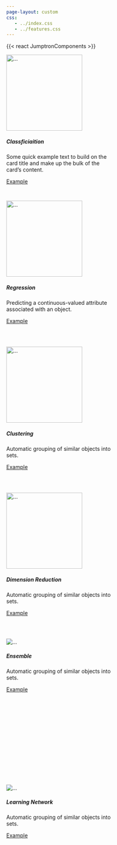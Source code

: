 ```yaml
---
page-layout: custom
css: 
   - ../index.css
   - ../features.css
---
```


{{< react JumptronComponents >}}


<div class="container">
<div class="grid text-center">
<div class="g-col-4">
<div class="card mb-3 border-primary shadow  rounded-2" style="width: 18rem; height: 24rem">
<img src="../imgs/24-classifier-comparison.jpg" class=" mx-auto card-img-top rounded-2" alt="..." style="width:200px; height:200px;">
<div class="card-body">
<h5 class="card-title">Classficiaition</h5>
<p class="card-text">Some quick example text to build on the card title and make up the bulk of the card's content.</p>
<a href="./Classfication/index.qmd" class="btn btn-primary rounded-2">Example</a>
</div>
</div>
</div>
<div class="g-col-4">
<div class="card mb-3 border-info rounded-2 shadow" style="width: 18rem; height: 24rem">
<img src="../imgs/5-salary-dataset-linear-regression.png" class="card-img-top rounded-2 mx-auto" alt="..." style="width:200px; height:200px;">
<div class="card-body">
<h5 class="card-title">Regression</h5>
<p class="card-text">Predicting a continuous-valued attribute associated with an object.</p>
<a href="./Regression/index.qmd" class="btn btn-primary rounded-2">Example</a>
</div>
</div>
</div>
<div class="g-col-4 border mx-auto">
<div class="card mb-3 border-primary rounded-2 shadow" style="width: 18rem; height: 24rem">
  <img src="../imgs/iris-svm.png" class="card-img-top rounded-2 max-auto" alt="..." style="width:200px; height:200px;">
  <div class="card-body">
  <h5 class="card-title">Clustering</h5>
  <p class="card-text">Automatic grouping of similar objects into sets.</p>
  <a href="./Clustering/index.qmd" class="btn btn-primary rounded-2">Example</a>
  </div>
</div>
</div>
<div class="g-col-4">
<div class="card mb-3 border-primary rounded-2 shadow" style="width: 18rem; height: 24rem">
  <img src="../imgs/26-NIR-spectra-milk-3-components-pca.png" class="card-img-top rounded-2 object-fit-cover mx-auto" alt="..." style="width:200px; height:200px;">
  <div class="card-body">
  <h5 class="card-title">Dimension Reduction</h5>
  <p class="card-text">Automatic grouping of similar objects into sets.</p>
  <a href="./Dimension/index.qmd" class="btn btn-primary rounded-2">Example</a>
  </div>
</div>
</div>
<div class="g-col-4">
<div class="card mb-3 border-primary rounded-2 shadow" style="width: 18rem; height: 24rem">
  <img src="../imgs/iris-svm.png" class="card-img-top rounded-2" alt="...">
  <div class="card-body">
  <h5 class="card-title">Ensemble</h5>
  <p class="card-text">Automatic grouping of similar objects into sets.</p>
  <a href="./Ensemble/index.qmd" class="btn btn-primary rounded-2">Example</a>
  </div>
</div>
</div>
<div class="g-col-4">
   <div class="card mb-3 border-primary rounded-2 shadow" style="width: 18rem; height: 24rem">
  <img src="../imgs/iris-svm.png" class="card-img-top rounded-2" alt="...">
  <div class="card-body">
  <h5 class="card-title">Learning Network</h5>
  <p class="card-text">Automatic grouping of similar objects into sets.</p>
  <a href="./LearningNetwork/index.qmd" class="btn btn-primary rounded-2">Example</a>
  </div>
</div>
</div>
</div>
</div>